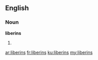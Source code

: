 ==English==

===Noun===
'''liberins'''

# {{plural of|[[liberin]]}}

[[ar:liberins]]
[[fr:liberins]]
[[ku:liberins]]
[[my:liberins]]